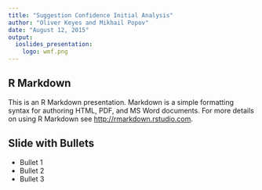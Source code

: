 ```yaml
---
title: "Suggestion Confidence Initial Analysis"
author: "Oliver Keyes and Mikhail Popov"
date: "August 12, 2015"
output:
  ioslides_presentation:
    logo: wmf.png
---
```


## R Markdown

This is an R Markdown presentation. Markdown is a simple formatting syntax for authoring HTML, PDF, and MS Word documents. For more details on using R Markdown see <http://rmarkdown.rstudio.com>.

## Slide with Bullets

- Bullet 1
- Bullet 2
- Bullet 3
